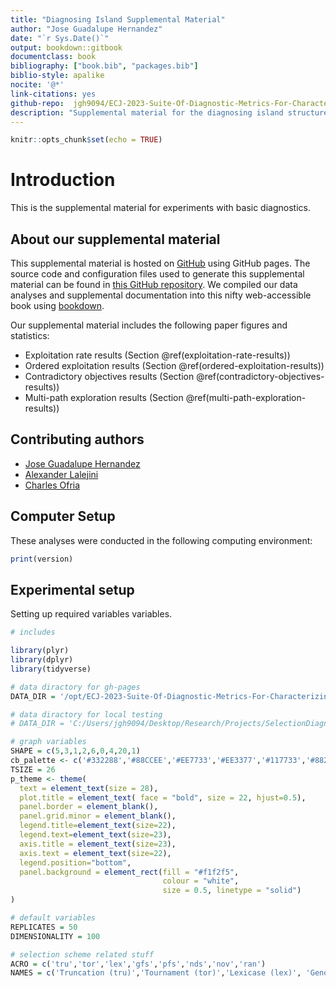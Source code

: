 ---
title: "Diagnosing Island Supplemental Material"
author: "Jose Guadalupe Hernandez"
date: "`r Sys.Date()`"
output: bookdown::gitbook
documentclass: book
bibliography: ["book.bib", "packages.bib"]
biblio-style: apalike
nocite: '@*'
link-citations: yes
github-repo:  jgh9094/ECJ-2023-Suite-Of-Diagnostic-Metrics-For-Characterizing-Selection-Schemes
description: "Supplemental material for the diagnosing island structures with diagnostics."
---

```{r idx-init, include=FALSE}
knitr::opts_chunk$set(echo = TRUE)
```

# Introduction

This is the supplemental material for experiments with basic diagnostics.

## About our supplemental material

This supplemental material is hosted on [GitHub](https://github.com) using GitHub pages.
The source code and configuration files used to generate this supplemental material can be found in [this GitHub repository](https://github.com/jgh9094/ECJ-2023-Suite-Of-Diagnostic-Metrics-For-Characterizing-Selection-Schemes).
We compiled our data analyses and supplemental documentation into this nifty web-accessible book using [bookdown](https://bookdown.org/).

Our supplemental material includes the following paper figures and statistics:

- Exploitation rate results (Section \@ref(exploitation-rate-results))
- Ordered exploitation results (Section \@ref(ordered-exploitation-results))
- Contradictory objectives results (Section \@ref(contradictory-objectives-results))
- Multi-path exploration results (Section \@ref(multi-path-exploration-results))

## Contributing authors

- [Jose Guadalupe Hernandez](https://jgh9094.github.io/)
- [Alexander Lalejini](https://lalejini.com)
- [Charles Ofria](http://ofria.com)

## Computer Setup

These analyses were conducted in the following computing environment:

```{r com-ver}
print(version)
```


## Experimental setup

Setting up required variables variables.

```{r data-setup}
# includes

library(plyr)
library(dplyr)
library(tidyverse)

# data diractory for gh-pages
DATA_DIR = '/opt/ECJ-2023-Suite-Of-Diagnostic-Metrics-For-Characterizing-Selection-Schemes/DATA/'

# data diractory for local testing
# DATA_DIR = 'C:/Users/jgh9094/Desktop/Research/Projects/SelectionDiagnostics/ECJ-2023-Suite-Of-Diagnostic-Metrics-For-Characterizing-Selection-Schemes/DATA/BASE_DIAGNOSTICS/'

# graph variables
SHAPE = c(5,3,1,2,6,0,4,20,1)
cb_palette <- c('#332288','#88CCEE','#EE7733','#EE3377','#117733','#882255','#44AA99','#CCBB44', '#000000')
TSIZE = 26
p_theme <- theme(
  text = element_text(size = 28),
  plot.title = element_text( face = "bold", size = 22, hjust=0.5),
  panel.border = element_blank(),
  panel.grid.minor = element_blank(),
  legend.title=element_text(size=22),
  legend.text=element_text(size=23),
  axis.title = element_text(size=23),
  axis.text = element_text(size=22),
  legend.position="bottom",
  panel.background = element_rect(fill = "#f1f2f5",
                                  colour = "white",
                                  size = 0.5, linetype = "solid")
)

# default variables
REPLICATES = 50
DIMENSIONALITY = 100

# selection scheme related stuff
ACRO = c('tru','tor','lex','gfs','pfs','nds','nov','ran')
NAMES = c('Truncation (tru)','Tournament (tor)','Lexicase (lex)', 'Genotypic Fitness Sharing (gfs)','Phenotypic Fitness Sharing (pfs)','Nondominated Sorting (nds)','Novelty Search (nov)','Random (ran)')
```









